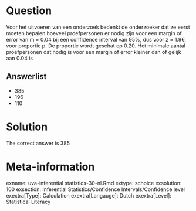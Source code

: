 Question
========

Voor het uitvoeren van een onderzoek bedenkt de onderzoeker dat ze eerst moeten bepalen hoeveel proefpersonen er nodig zijn voor een margin of error van m = 0.04 bij een confidence interval van 95%, dus voor z = 1.96, voor proportie p. De proportie wordt geschat op 0.20. Het minimale aantal proefpersonen dat nodig is voor een margin of error kleiner dan of gelijk aan 0.04 is 

Answerlist
----------
* 385
* 196
* 110

Solution
========

The correct answer is  385 

Meta-information
================
exname: uva-inferential statistics-30-nl.Rmd 
extype: schoice 
exsolution: 100 
exsection: Inferential Statistics/Confidence Intervals/Confidence level
exextra[Type]: Calculation
exextra[Langauge]: Dutch 
exextra[Level]: Statistical Literacy
